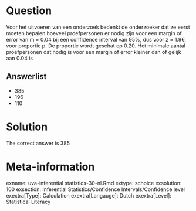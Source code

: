 Question
========

Voor het uitvoeren van een onderzoek bedenkt de onderzoeker dat ze eerst moeten bepalen hoeveel proefpersonen er nodig zijn voor een margin of error van m = 0.04 bij een confidence interval van 95%, dus voor z = 1.96, voor proportie p. De proportie wordt geschat op 0.20. Het minimale aantal proefpersonen dat nodig is voor een margin of error kleiner dan of gelijk aan 0.04 is 

Answerlist
----------
* 385
* 196
* 110

Solution
========

The correct answer is  385 

Meta-information
================
exname: uva-inferential statistics-30-nl.Rmd 
extype: schoice 
exsolution: 100 
exsection: Inferential Statistics/Confidence Intervals/Confidence level
exextra[Type]: Calculation
exextra[Langauge]: Dutch 
exextra[Level]: Statistical Literacy
